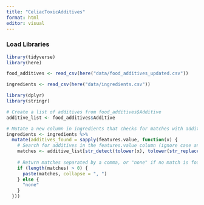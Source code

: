 ```yaml
---
title: "CeliacToxicAdditives"
format: html
editor: visual
---
```


### Load Libraries

```r
library(tidyverse)
library(here)
```

```r
food_additives <- read_csv(here("data/food_additives_updated.csv"))
```

```r
ingredients <- read_csv(here("data/ingredients.csv"))
```

```r
library(dplyr)
library(stringr)

# Create a list of additives from food_additives$Additive
additive_list <- food_additives$Additive

# Mutate a new column in ingredients that checks for matches with additives
ingredients <- ingredients %>%
  mutate(additives_found = sapply(features.value, function(x) {
    # Search for additives in the features.value column (ignore case and spaces)
    matches <- additive_list[str_detect(tolower(x), tolower(str_replace_all(additive_list, "\\s+", "")))]
    
    # Return matches separated by a comma, or "none" if no match is found
    if (length(matches) > 0) {
      paste(matches, collapse = ", ")
    } else {
      "none"
    }
  }))
```
